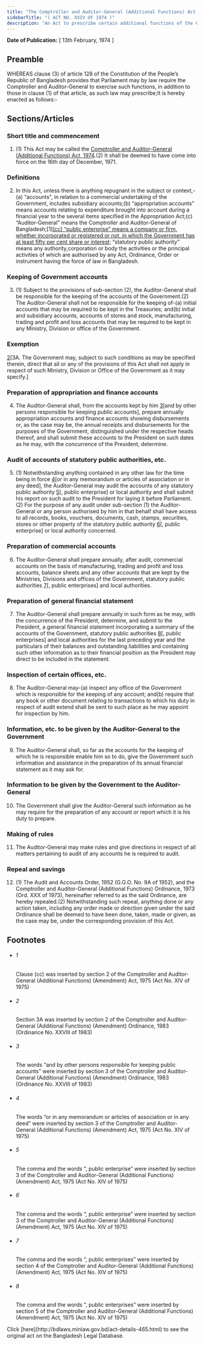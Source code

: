 ```yaml
---
title: "The Comptroller and Auditor-General (Additional Functions) Act, 1974"
sidebarTitle: "( ACT NO. XXIV OF 1974 )"
description: "An Act to prescribe certain additional functions of the Comptroller and Auditor-General."
---
```


**Date of Publication:** [ 13th February, 1974 ]

## Preamble

WHEREAS clause (3) of article 128 of the Constitution of the People’s Republic of Bangladesh provides that Parliament may by law require the Comptroller and Auditor-General to exercise such functions, in addition to those in clause (1) of that article, as such law may prescribe;It is hereby enacted as follows:-

## Sections/Articles

### Short title and commencement

1. (1) This Act may be called the [Comptroller and Auditor-General (Additional Functions) Act, 1974](/act-465.html "Comptroller and Auditor-General (Additional Functions) Act, 1974").(2) It shall be deemed to have come into force on the 16th day of December, 1971.

### Definitions

2. In this Act, unless there is anything repugnant in the subject or context,-(a) “accounts”, in relation to a commercial undertaking of the Government, includes subsidiary accounts;(b) “appropriation accounts” means accounts relating to expenditure brought into account during a financial year to the several items specified in the Appropriation Act;(c) “Auditor-General” means the Comptroller and Auditor-General of Bangladesh;[1][(cc) “public enterprise” means a company or firm, whether incorporated or registered or not, in which the Government has at least fifty per cent share or interest;](d) “statutory public authority” means any authority,corporation or body the activities or the principal activities of which are authorised by any Act, Ordinance, Order or instrument having the force of law in Bangladesh.

### Keeping of Government accounts

3. (1) Subject to the provisions of sub-section (2), the Auditor-General shall be responsible for the keeping of the accounts of the Government.(2) The Auditor-General shall not be responsible for the keeping of-(a) initial accounts that may be required to be kept in the Treasuries; and(b) initial and subsidiary accounts, accounts of stores and stock, manufacturing, trading and profit and loss accounts that may be required to be kept in any Ministry, Division or office of the Government.

### Exemption

[2](1)[3A. The Government may, subject to such conditions as may be specified therein, direct that all or any of the provisions of this Act shall not apply in respect of such Ministry, Division or Office of the Government as it may specify.]

### Preparation of appropriation and finance accounts

4. The Auditor-General shall, from the accounts kept by him [3](1)[and by other persons responsible for keeping public accounts], prepare annually appropriation accounts and finance accounts showing disbursements or, as the case may be, the annual receipts and disbursements for the purposes of the Government, distinguished under the respective heads thereof, and shall submit these accounts to the President on such dates as he may, with the concurrence of the President, determine.

### Audit of accounts of statutory public authorities, etc.

5. (1) Notwithstanding anything contained in any other law for the time being in force [4](1)[or in any memorandum or articles of association or in any deed], the Auditor-General may audit the accounts of any statutory public authority [5](2)[, public enterprise] or local authority and shall submit his report on such audit to the President for laying it before Parliament.(2) For the purpose of any audit under sub-section (1) the Auditor-General or any person authorised by him in that behalf shall have access to all records, books, vouchers, documents, cash, stamps, securities, stores or other property of the statutory public authority [6](3)[, public enterprise] or local authority concerned.

### Preparation of commercial accounts

6. The Auditor-General shall prepare annually, after audit, commercial accounts on the basis of manufacturing, trading and profit and loss accounts, balance sheets and any other accounts that are kept by the Ministries, Divisions and offices of the Government, statutory public authorities [7](1)[, public enterprises] and local authorities.

### Preparation of general financial statement

7. The Auditor-General shall prepare annually in such form as he may, with the concurrence of the President, determine, and submit to the President, a general financial statement incorporating a summary of the accounts of the Government, statutory public authorities [8](1)[, public enterprises] and local authorities for the last preceding year and the particulars of their balances and outstanding liabilities and containing such other information as to their financial position as the President may direct to be included in the statement.

### Inspection of certain offices, etc.

8. The Auditor-General may-(a) inspect any office of the Government which is responsible for the keeping of any account; and(b) require that any book or other document relating to transactions to which his duty in respect of audit extend shall be sent to such place as he may appoint for inspection by him.

### Information, etc. to be given by the Auditor-General to the Government

9. The Auditor-General shall, so far as the accounts for the keeping of which he is responsible enable him so to do, give the Government such information and assistance in the preparation of its annual financial statement as it may ask for.

### Information to be given by the Government to the Auditor-General

10. The Government shall give the Auditor-General such information as he may require for the preparation of any account or report which it is his duty to prepare.

### Making of rules

11. The Auditor-General may make rules and give directions in respect of all matters pertaining to audit of any accounts he is required to audit.

### Repeal and savings

12. (1) The Audit and Accounts Order, 1952 (G.G.O. No. 9A of 1952), and the Comptroller and Auditor-General (Additional Functions) Ordinance, 1973 (Ord. XXX of 1973), hereinafter referred to as the said Ordinance, are hereby repealed.(2) Notwithstanding such repeal, anything done or any action taken, including any order made or direction given under the said Ordinance shall be deemed to have been done, taken, made or given, as the case may be, under the corresponding provision of this Act.

## Footnotes

- ###### 1

  Clause (cc) was inserted by section 2 of the Comptroller and Auditor-General (Additional Functions) (Amendment) Act, 1975 (Act No. XIV of 1975)

- ###### 2

  Section 3A was inserted by section 2 of the Comptroller and Auditor-General (Additional Functions) (Amendment) Ordinance, 1983 (Ordinance No. XXVIII of 1983)

- ###### 3

  The words “and by other persons responsible for keeping public accounts” were inserted by section 3 of the Comptroller and Auditor-General (Additional Functions) (Amendment) Ordinance, 1983 (Ordinance No. XXVIII of 1983)

- ###### 4

  The words “or in any memorandum or articles of association or in any deed” were inserted by section 3 of the Comptroller and Auditor-General (Additional Functions) (Amendment) Act, 1975 (Act No. XIV of 1975)

- ###### 5

  The comma and the words “, public enterprise” were inserted by section 3 of the Comptroller and Auditor-General (Additional Functions) (Amendment) Act, 1975 (Act No. XIV of 1975)

- ###### 6

  The comma and the words “, public enterprise” were inserted by section 3 of the Comptroller and Auditor-General (Additional Functions) (Amendment) Act, 1975 (Act No. XIV of 1975)

- ###### 7

  The comma and the words “, public enterprises” were inserted by section 4 of the Comptroller and Auditor-General (Additional Functions) (Amendment) Act, 1975 (Act No. XIV of 1975)

- ###### 8

  The comma and the words “, public enterprises” were inserted by section 5 of the Comptroller and Auditor-General (Additional Functions) (Amendment) Act, 1975 (Act No. XIV of 1975)

<Note>
  Click [here](http://bdlaws.minlaw.gov.bd/act-details-465.html) to see the original act on the Bangladesh Legal Database.
</Note>
